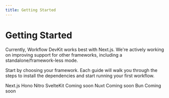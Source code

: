 ```yaml
---
title: Getting Started
---
```



# Getting Started

<Callout>
Currently, Workflow DevKit works best with Next.js. We're actively working on improving support for other frameworks, including a standalone/framework-less mode.
</Callout>

Start by choosing your framework. Each guide will walk you through the steps to install the dependencies and start running your first workflow.

<Cards>
    <Card href="/docs/getting-started/next" className="flex flex-col items-center justify-center text-center gap-2">
        <Next className="size-16" />
        <span className="font-medium">Next.js</span>
    </Card>
    <Card href="/docs/getting-started/hono" className="flex flex-col items-center justify-center text-center gap-2">
        <Hono className="size-16" />
        <span className="font-medium">Hono</span>
    </Card>
    <Card href="/docs/getting-started/nitro" className="flex flex-col items-center justify-center text-center gap-2">
        <Nitro className="size-16" />
        <span className="font-medium">Nitro</span>
    </Card>
    <Card href="/docs/getting-started/sveltekit" disabled className="flex flex-col items-center justify-center text-center gap-2">
        <SvelteKit className="size-16" />
        <span className="font-medium">SvelteKit</span>
        <Badge variant="secondary">Coming soon</Badge>
    </Card>
    <Card href="/docs/getting-started/nuxt" disabled className="flex flex-col items-center justify-center text-center gap-2">
        <Nuxt className="size-16" />
        <span className="font-medium">Nuxt</span>
        <Badge variant="secondary">Coming soon</Badge>
    </Card>
    <Card href="/docs/getting-started/bun" disabled className="flex flex-col items-center justify-center text-center gap-2">
        <Bun className="size-16" />
        <span className="font-medium">Bun</span>
        <Badge variant="secondary">Coming soon</Badge>
    </Card>
</Cards>
